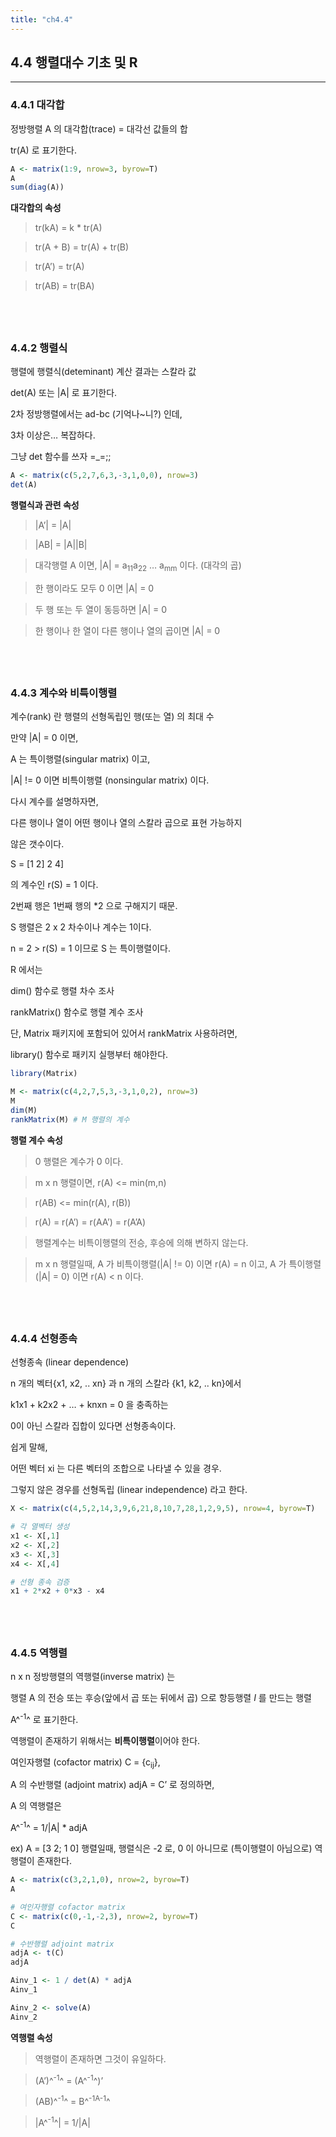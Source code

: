 ```yaml
---
title: "ch4.4"
---
```


<h2> 4.4 행렬대수 기초 및 R </h2>

----------

<h3> 4.4.1 대각합 </h3>

정방행렬 A 의 대각합(trace) = 대각선 값들의 합

tr(A) 로 표기한다.


```r
A <- matrix(1:9, nrow=3, byrow=T)
A
sum(diag(A))
```

**대각합의 속성**

> tr(kA) = k * tr(A)

> tr(A + B) = tr(A) + tr(B)

> tr(A') = tr(A)

> tr(AB) = tr(BA)

<br>
----------

<h3> 4.4.2 행렬식 </h3>

행렬에 행렬식(deteminant) 계산 결과는 스칼라 값

det(A) 또는 |A| 로 표기한다.

2차 정방행렬에서는 ad-bc (기억나~니?) 인데, 

3차 이상은... 복잡하다.

그냥 det 함수를 쓰자 =_=;;

```r
A <- matrix(c(5,2,7,6,3,-3,1,0,0), nrow=3)
det(A)
```


**행렬식과 관련 속성**

> |A'| = |A|

> |AB| = |A||B|

> 대각행렬 A 이면, |A| = a<sub>11</sub>a<sub>22</sub>  ...  a<sub>mm</sub> 이다. (대각의 곱)

> 한 행이라도 모두 0 이면 |A| = 0

> 두 행 또는 두 열이 동등하면 |A| = 0

> 한 행이나 한 열이 다른 행이나 열의 곱이면 |A| = 0

<br>
----------

<h3> 4.4.3 계수와 비특이행렬 </h3>

계수(rank) 란 행렬의 선형독립인 행(또는 열) 의 최대 수


만약 |A| = 0 이면,

A 는 특이행렬(singular matrix) 이고,

|A| != 0 이면 비특이행렬 (nonsingular matrix) 이다.


다시 계수를 설명하자면,

다른 행이나 열이 어떤 행이나 열의 스칼라 곱으로 표현 가능하지 

않은 갯수이다.


S = [1 2]
     2 4]
     
의 계수인 r(S) = 1 이다.

2번째 행은 1번째 행의 *2 으로 구해지기 때문.

S 행렬은 2 x 2 차수이나 계수는 1이다.

n = 2 > r(S) = 1 이므로 S 는 특이행렬이다.

R 에서는 

dim() 함수로 행렬 차수 조사

rankMatrix() 함수로 행렬 계수 조사 

단, Matrix 패키지에 포함되어 있어서 rankMatrix 사용하려면,

library() 함수로 패키지 실행부터 해야한다.

```r
library(Matrix)

M <- matrix(c(4,2,7,5,3,-3,1,0,2), nrow=3)
M
dim(M)
rankMatrix(M) # M 행렬의 계수

```


**행렬 계수 속성**

> 0 행렬은 계수가 0 이다.

> m x n 행렬이면, r(A) <= min(m,n)

> r(AB) <= min(r(A), r(B))

> r(A) = r(A') = r(AA') = r(A'A)

> 행렬계수는 비특이행렬의 전승, 후승에 의해 변하지 않는다.

> m x n 행렬일때,
  A 가 비특이행렬(|A| != 0) 이면 r(A) = n 이고,
  A 가 특이행렬(|A| = 0) 이면 r(A) < n 이다.
  
<br>
----------

<h3> 4.4.4 선형종속 </h3>

선형종속 (linear dependence) 

n 개의 벡터{x1, x2, .. xn} 과 n 개의 스칼라 {k1, k2, .. kn}에서 

k1x1 + k2x2 + ... + knxn = 0 을 충족하는 

0이 아닌 스칼라 집합이 있다면 선형종속이다.

쉽게 말해,

어떤 벡터 xi 는 다른 벡터의 조합으로 나타낼 수 있을 경우.

그렇지 않은 경우를 선형독립 (linear independence) 라고 한다.


```r
X <- matrix(c(4,5,2,14,3,9,6,21,8,10,7,28,1,2,9,5), nrow=4, byrow=T)

# 각 열벡터 생성
x1 <- X[,1]  
x2 <- X[,2]
x3 <- X[,3]
x4 <- X[,4]

# 선형 종속 검증 
x1 + 2*x2 + 0*x3 - x4 
```


<br>
----------

<h3> 4.4.5 역행렬 </h3>

n x n 정방행렬의 역행렬(inverse matrix) 는 

행렬 A 의 전승 또는 후승(앞에서 곱 또는 뒤에서 곱) 으로 항등행렬 *I* 를 만드는 행렬

A^^-1^^ 로 표기한다.


역행렬이 존재하기 위해서는 **비특이행렬**이어야 한다.


여인자행렬 (cofactor matrix) C = {c<sub>ij</sub>},

A 의 수반행렬 (adjoint matrix) adjA = C' 로 정의하면,

A 의 역행렬은 

A^^-1^^ = 1/|A| * adjA


ex) A = [3 2; 1 0] 행렬일때, 
    행렬식은 -2 로, 0 이 아니므로 (특이행렬이 아님으로)
    역행렬이 존재한다.

```r
A <- matrix(c(3,2,1,0), nrow=2, byrow=T)
A

# 여인자행렬 cofactor matrix
C <- matrix(c(0,-1,-2,3), nrow=2, byrow=T)
C

# 수반행렬 adjoint matrix
adjA <- t(C)
adjA

Ainv_1 <- 1 / det(A) * adjA 
Ainv_1

Ainv_2 <- solve(A)
Ainv_2
```


**역행렬 속성**

> 역행렬이 존재하면 그것이 유일하다.

> (A')^^-1^^ = (A^^-1^^)'

> (AB)^^-1^^ = B^^-1^^A^^-1^^

> |A^^-1^^| = 1/|A|

